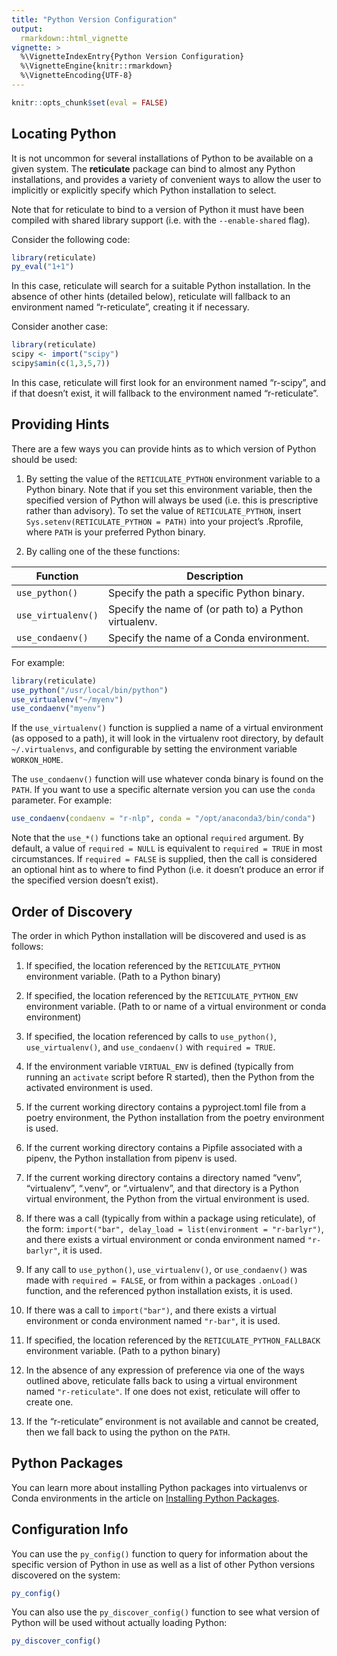 ```yaml
---
title: "Python Version Configuration"
output:
  rmarkdown::html_vignette
vignette: >
  %\VignetteIndexEntry{Python Version Configuration}
  %\VignetteEngine{knitr::rmarkdown}
  %\VignetteEncoding{UTF-8}
---
```


```r
knitr::opts_chunk$set(eval = FALSE)
```

## Locating Python

It is not uncommon for several installations of Python to be available on a given system. The **reticulate** package can bind to almost any Python installations, and provides a variety of convenient ways to allow the user to implicitly or explicitly specify which Python installation to select.

Note that for reticulate to bind to a version of Python it must have been compiled with shared library support (i.e. with the `--enable-shared` flag).

Consider the following code:

```r
library(reticulate)
py_eval("1+1")
```

In this case, reticulate will search for a suitable Python installation. In the absence of other hints (detailed below), reticulate will fallback to an environment named "r-reticulate", creating it if necessary.

Consider another case:

```r
library(reticulate)
scipy <- import("scipy")
scipy$amin(c(1,3,5,7))
```

In this case, reticulate will first look for an environment named "r-scipy", and if that doesn't exist, it will fallback to the environment named "r-reticulate".

## Providing Hints

There are a few ways you can provide hints as to which version of Python should be used:

1.  By setting the value of the `RETICULATE_PYTHON` environment variable to a Python binary. Note that if you set this environment variable, then the specified version of Python will always be used (i.e. this is prescriptive rather than advisory). To set the value of `RETICULATE_PYTHON`, insert `Sys.setenv(RETICULATE_PYTHON = PATH)` into your project's .Rprofile, where `PATH` is your preferred Python binary.

2.  By calling one of the these functions:

| Function           | Description                                           |
|--------------------|-------------------------------------------------------|
| `use_python()`     | Specify the path a specific Python binary.            |
| `use_virtualenv()` | Specify the name of (or path to) a Python virtualenv. |
| `use_condaenv()`   | Specify the name of a Conda environment.              |

For example:

```r
library(reticulate)
use_python("/usr/local/bin/python")
use_virtualenv("~/myenv")
use_condaenv("myenv")
```

If the `use_virtualenv()` function is supplied a name of a virtual environment (as opposed to a path), it will look in the virtualenv root directory, by default `~/.virtualenvs`, and configurable by setting the environment variable `WORKON_HOME`.

The `use_condaenv()` function will use whatever conda binary is found on the `PATH`. If you want to use a specific alternate version you can use the `conda` parameter. For example:

```r
use_condaenv(condaenv = "r-nlp", conda = "/opt/anaconda3/bin/conda")
```

Note that the `use_*()` functions take an optional `required` argument. By default, a value of `required = NULL` is equivalent to `required = TRUE` in most circumstances. If `required = FALSE` is supplied, then the call is considered an optional hint as to where to find Python (i.e. it doesn't produce an error if the specified version doesn't exist).

## Order of Discovery

The order in which Python installation will be discovered and used is as follows:

1.  If specified, the location referenced by the `RETICULATE_PYTHON` environment variable. (Path to a Python binary)

2.  If specified, the location referenced by the `RETICULATE_PYTHON_ENV` environment variable. (Path to or name of a virtual environment or conda environment)

3.  If specified, the location referenced by calls to `use_python()`, `use_virtualenv()`, and `use_condaenv()` with `required = TRUE`.

4.  If the environment variable `VIRTUAL_ENV` is defined (typically from running an `activate` script before R started), then the Python from the activated environment is used.

5.  If the current working directory contains a pyproject.toml file from a poetry environment, the Python installation from the poetry environment is used.

6.  If the current working directory contains a Pipfile associated with a pipenv, the Python installation from pipenv is used.

7.  If the current working directory contains a directory named "venv", "virtualenv", ".venv", or ".virtualenv", and that directory is a Python virtual environment, the Python from the virtual environment is used.

8.  If there was a call (typically from within a package using reticulate), of the form: `import("bar", delay_load = list(environment = "r-barlyr")`, and there exists a virtual environment or conda environment named `"r-barlyr"`, it is used.

9.  If any call to `use_python()`, `use_virtualenv()`, or `use_condaenv()` was made with `required = FALSE`, or from within a packages `.onLoad()` function, and the referenced python installation exists, it is used.

10. If there was a call to `import("bar")`, and there exists a virtual environment or conda environment named `"r-bar"`, it is used.

11. If specified, the location referenced by the `RETICULATE_PYTHON_FALLBACK` environment variable. (Path to a python binary)

12. In the absence of any expression of preference via one of the ways outlined above, reticulate falls back to using a virtual environment named `"r-reticulate"`. If one does not exist, reticulate will offer to create one.

13. If the "r-reticulate" environment is not available and cannot be created, then we fall back to using the python on the `PATH`.

## Python Packages

You can learn more about installing Python packages into virtualenvs or Conda environments in the article on [Installing Python Packages](python_packages.html).

## Configuration Info

You can use the `py_config()` function to query for information about the specific version of Python in use as well as a list of other Python versions discovered on the system:

```r
py_config()
```

You can also use the `py_discover_config()` function to see what version of Python will be used without actually loading Python:

```r
py_discover_config()
```
